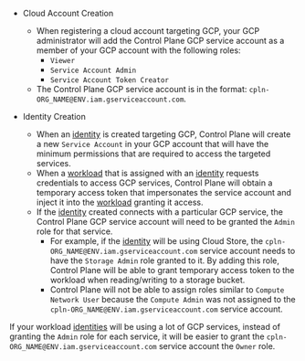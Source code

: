 - Cloud Account Creation

  - When registering a cloud account targeting GCP, your GCP administrator will add the Control Plane GCP service account as a member of your GCP account with the following roles:
    - `Viewer`
    - `Service Account Admin`
    - `Service Account Token Creator`
  - The Control Plane GCP service account is in the format: `cpln-ORG_NAME@ENV.iam.gserviceaccount.com`.

- Identity Creation

  - When an [identity](/reference/identity) is created targeting GCP, Control Plane will create a new `Service Account` in your GCP account that will have the minimum permissions that are required to access the targeted services.
  - When a [workload](/concepts/workload) that is assigned with an [identity](/reference/identity) requests credentials to access GCP services, Control Plane will obtain a temporary access token that impersonates the service account and inject it into the [workload](/concepts/workload) granting it access.
  - If the [identity](/reference/identity) created connects with a particular GCP service, the Control Plane GCP service account will need to be granted the `Admin` role for that service.
    - For example, if the [identity](/reference/identity) will be using Cloud Store, the `cpln-ORG_NAME@ENV.iam.gserviceaccount.com` service account needs to have the `Storage Admin` role granted to it. By adding this role, Control Plane will be able to grant temporary access token to the workload when reading/writing to a storage bucket.
    - Control Plane will not be able to assign roles similar to `Compute Network User` because the `Compute Admin` was not assigned to the `cpln-ORG_NAME@ENV.iam.gserviceaccount.com` service account.

<Tip>

If your workload [identities](/reference/identity) will be using a lot of GCP services, instead of granting the `Admin` role for each service, it will be easier to grant the `cpln-ORG_NAME@ENV.iam.gserviceaccount.com` service account the `Owner` role.

</Tip>
